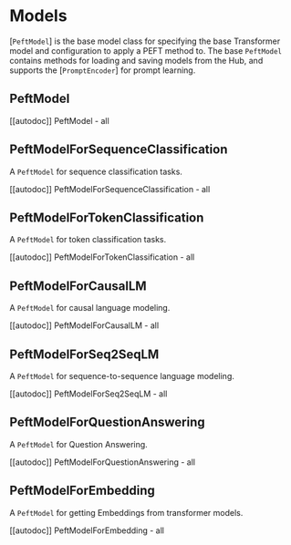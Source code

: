 # Models

[`PeftModel`] is the base model class for specifying the base Transformer model and configuration to apply a PEFT method to. The base `PeftModel` contains methods for loading and saving models from the Hub, and supports the [`PromptEncoder`] for prompt learning.

## PeftModel

[[autodoc]] PeftModel
    - all

## PeftModelForSequenceClassification

A `PeftModel` for sequence classification tasks.

[[autodoc]] PeftModelForSequenceClassification
    - all

## PeftModelForTokenClassification

A `PeftModel` for token classification tasks.

[[autodoc]] PeftModelForTokenClassification
    - all

## PeftModelForCausalLM

A `PeftModel` for causal language modeling.

[[autodoc]] PeftModelForCausalLM
    - all

## PeftModelForSeq2SeqLM

A `PeftModel` for sequence-to-sequence language modeling.

[[autodoc]] PeftModelForSeq2SeqLM
    - all

## PeftModelForQuestionAnswering

A `PeftModel` for Question Answering.

[[autodoc]] PeftModelForQuestionAnswering
    - all

## PeftModelForEmbedding

A `PeftModel` for getting Embeddings from transformer models.

[[autodoc]] PeftModelForEmbedding
    - all
